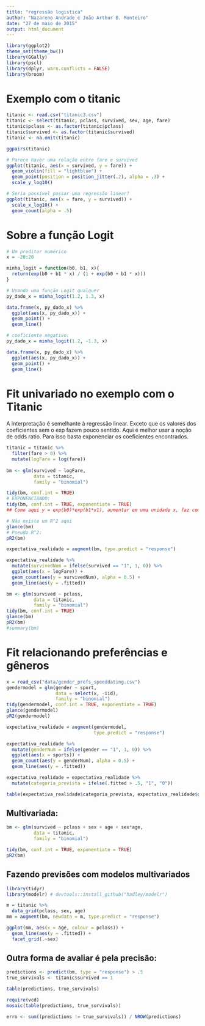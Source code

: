 ```yaml
---
title: "regressão logistica"
author: "Nazareno Andrade e João Arthur B. Monteiro"
date: "27 de maio de 2015"
output: html_document
---
```


```r
library(ggplot2)
theme_set(theme_bw())
library(GGally)
library(pscl)
library(dplyr, warn.conflicts = FALSE)
library(broom)
```

# Exemplo com o titanic

```r
titanic <- read.csv("titanic3.csv")
titanic <- select(titanic, pclass, survived, sex, age, fare)
titanic$pclass <- as.factor(titanic$pclass)
titanic$survived <- as.factor(titanic$survived)
titanic <- na.omit(titanic)

ggpairs(titanic)

# Parece haver uma relação entre fare e survived
ggplot(titanic, aes(x = survived, y = fare)) + 
  geom_violin(fill = "lightblue") + 
  geom_point(position = position_jitter(.2), alpha = .3) + 
  scale_y_log10()

# Seria possível passar uma regressão linear?
ggplot(titanic, aes(x = fare, y = survived)) + 
  scale_x_log10() + 
  geom_count(alpha = .5)
```


# Sobre a função Logit

```r
# Um preditor numérico
x = -20:20

minha_logit = function(b0, b1, x){
  return(exp(b0 + b1 * x) / (1 + exp(b0 + b1 * x)))
}

# Usando uma função Logit qualquer
py_dado_x = minha_logit(1.2, 1.3, x)

data.frame(x, py_dado_x) %>% 
  ggplot(aes(x, py_dado_x)) + 
  geom_point() + 
  geom_line()

# coeficiente negativo: 
py_dado_x = minha_logit(1.2, -1.3, x)

data.frame(x, py_dado_x) %>% 
  ggplot(aes(x, py_dado_x)) + 
  geom_point() + 
  geom_line()
```

# Fit univariado no exemplo com o Titanic

A interpretação é semelhante à regressão linear. Exceto que os valores dos coeficientes sem o exp fazem pouco sentido. Aqui é melhor usar a noção de odds ratio. Para isso basta exponenciar os coeficientes encontrados. 

```r
titanic = titanic %>% 
  filter(fare > 0) %>% 
  mutate(logFare = log(fare))
  
bm <- glm(survived ~ logFare, 
          data = titanic, 
          family = "binomial")

tidy(bm, conf.int = TRUE)
# EXPONENCIANDO:
tidy(bm, conf.int = TRUE, exponentiate = TRUE)
## Como aqui y = exp(b0)*exp(b1*x1), aumentar em uma unidade x, faz com que y seja multiplicado por exp(b1), que é o coeficiente acima

# Não existe um R^2 aqui
glance(bm)
# Pseudo R^2:
pR2(bm)

expectativa_realidade = augment(bm, type.predict = "response") 

expectativa_realidade %>% 
  mutate(survivedNum = ifelse(survived == "1", 1, 0)) %>% 
  ggplot(aes(x = logFare)) + 
  geom_count(aes(y = survivedNum), alpha = 0.5) + 
  geom_line(aes(y = .fitted))

```

```r
bm <- glm(survived ~ pclass, 
          data = titanic, 
          family = "binomial")
tidy(bm, conf.int = TRUE)
glance(bm)
pR2(bm)
#summary(bm)
```


# Fit relacionando preferências e gêneros

```r
x = read_csv("data/gender_prefs_speeddating.csv")
gendermodel = glm(gender ~ sport, 
                  data = select(x, -iid), 
                  family = "binomial")
tidy(gendermodel, conf.int = TRUE, exponentiate = TRUE)
glance(gendermodel)
pR2(gendermodel)

expectativa_realidade = augment(gendermodel, 
                                type.predict = "response") 

expectativa_realidade %>% 
  mutate(genderNum = ifelse(gender == "1", 1, 0)) %>% 
  ggplot(aes(x = sports)) + 
  geom_count(aes(y = genderNum), alpha = 0.5) + 
  geom_line(aes(y = .fitted))

expectativa_realidade = expectativa_realidade %>% 
  mutate(categoria_prevista = ifelse(.fitted > .5, "1", "0"))

table(expectativa_realidade$categoria_prevista, expectativa_realidade$gender)
```

## Multivariada:

```r
bm <- glm(survived ~ pclass + sex + age + sex*age, 
          data = titanic, 
          family = "binomial")

tidy(bm, conf.int = TRUE, exponentiate = TRUE)
pR2(bm)
```

## Fazendo previsões com modelos multivariados

```r
library(tidyr)
library(modelr) # devtools::install_github("hadley/modelr")

m = titanic %>% 
  data_grid(pclass, sex, age)
mm = augment(bm, newdata = m, type.predict = "response")

ggplot(mm, aes(x = age, colour = pclass)) + 
  geom_line(aes(y = .fitted)) +  
  facet_grid(.~sex) 

```

## Outra forma de avaliar é pela precisão:

```r
predictions <- predict(bm, type = "response") > .5
true_survivals <- titanic$survived == 1

table(predictions, true_survivals)

require(vcd)
mosaic(table(predictions, true_survivals))

erro <- sum((predictions != true_survivals)) / NROW(predictions)
```